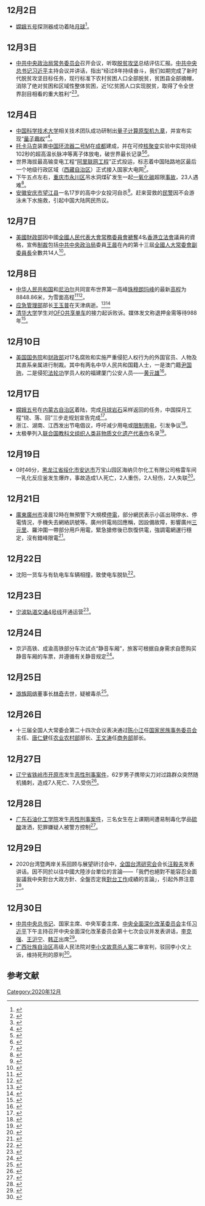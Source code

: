 <noinclude>{{MonthInNewsChina|2020|12}}</noinclude>

==12月2日==
*[[嫦娥五号|嫦娥五号]]探测器成功着陆[[月球|月球]]<ref>{{Cite web|url=https://www.thepaper.cn/newsDetail_forward_10230778|title=嫦娥五号着陆月球，控制中心响起掌声|publisher=澎湃新闻|editor=唐燕丽|date=2020-12-02|accessdate=2020-12-02}}</ref>。

==12月3日 ==
*[[中共中央政治局常务委员会|中共中央政治局常务委员会]]召开会议，听取[[脱贫攻坚战|脱贫攻坚]]总结评估汇报。[[中共中央总书记|中共中央总书记]][[习近平|习近平]]主持会议并讲话，指出“经过8年持续奋斗，我们如期完成了新时代脱贫攻坚目标任务，现行标准下农村贫困人口全部脱贫，贫困县全部摘帽，消除了绝对贫困和区域性整体贫困，近1亿贫困人口实现脱贫，取得了令全世界刮目相看的重大胜利”<ref>{{Cite web|title=听取脱贫攻坚总结评估汇报--新闻报道-人民网|url=http://cpc.people.com.cn/n1/2020/1204/c64094-31954642.html|accessdate=2021-01-29|work=cpc.people.com.cn|archive-date=2021-04-10|archive-url=https://web.archive.org/web/20210410194752/http://cpc.people.com.cn/n1/2020/1204/c64094-31954642.html}}</ref><ref>{{Cite web|title=听取脱贫攻坚总结评估汇报|url=http://paper.people.com.cn/rmrb/html/2020-12/04/nw.D110000renmrb_20201204_1-01.htm|accessdate=2021-01-29|work=paper.people.com.cn|archive-date=2020-12-20|archive-url=https://web.archive.org/web/20201220014119/http://paper.people.com.cn/rmrb/html/2020-12/04/nw.D110000renmrb_20201204_1-01.htm|dead-url=no}}</ref>。

==12月4日==
*[[中国科学技术大学|中国科学技术大学]]相关技术团队成功研制出[[量子计算机|量子计算原型机]][[九章_(量子计算机)|九章]]，并宣布实现“[[量子霸权|量子霸权]]”<ref>{{cite web|url=http://www.xinhuanet.com/2020-12/04/c_1126818952.htm|title=最快！我国量子计算机实现算力全球领先|work=新华网|date=2020-12-04|accessdate=2020-12-04|editor=王頔|author1=徐海涛|author2=周畅|archive-date=2020-12-12|archive-url=https://web.archive.org/web/20201212153120/http://www.xinhuanet.com/2020-12/04/c_1126818952.htm|dead-url=no}}</ref>。
*[[托卡马克|托卡马克]]装置[[中国环流器二号M|中国环流器二号M]]在[[成都|成都]]建成，并在可控[[核聚变|核聚变]]实验中实现持续102秒的超高温长脉冲等离子体放电，破世界最长记录<ref>{{Cite web|title=中国可控核聚变放电102秒 世界最长|url=https://m.guancha.cn/Science/2016_02_04_350276.shtml|accessdate=2020-12-05|author=|date=2016-02-04|format=|work=m.guancha.cn|publisher=观察者网|language=zh-cn}}</ref><ref>{{Cite web|title=新一代可控核聚变研究装置建成放电 我国跨入可控核聚变研究前列|url=https://finance.sina.com.cn/china/gncj/2020-12-05/doc-iiznezxs5277447.shtml|accessdate=2020-12-05|author=|date=2020-12-05|last=人民日报|format=|work=finance.sina.com.cn|publisher=新浪网|language=zh-cn|archive-date=2020-12-09|archive-url=https://web.archive.org/web/20201209111720/https://finance.sina.com.cn/china/gncj/2020-12-05/doc-iiznezxs5277447.shtml|dead-url=no}}</ref>。
*世界海拔最高输变电工程“[[阿里联网工程|阿里联网工程]]”正式投运，标志着中国陆路地区最后一个地级行政区域（[[西藏自治区|西藏自治区]]）正式接入国家大电网<ref>{{Cite web|title=“电力天路”阿里联网工程投运-新华网|url=http://www.xinhuanet.com/fortune/2020-12/04/c_1126822413.htm|accessdate=2021-01-29|work=www.xinhuanet.com|archive-date=2021-02-02|archive-url=https://web.archive.org/web/20210202225712/http://www.xinhuanet.com/fortune/2020-12/04/c_1126822413.htm}}</ref>。
*下午五点左右，[[重庆市|重庆市]][[永川区|永川区]]吊水洞煤矿发生一起[[一氧化碳|一氧化碳]]超限[[2020年重庆永川煤矿事故|事故]]，23人遇难<ref>{{Cite news|title=中国吊水洞煤矿事故致23人遇难，国务院安委办对重庆市政府进行约谈|url=https://www.reuters.com/article/%E4%B8%AD%E5%9B%BD%E5%90%8A%E6%B0%B4%E6%B4%9E%E7%85%A4%E7%9F%BF%E4%BA%8B%E6%95%85%E8%87%B423%E4%BA%BA%E9%81%87%E9%9A%BE%EF%BC%8C%E5%9B%BD%E5%8A%A1%E9%99%A2%E5%AE%89%E5%A7%94%E5%8A%9E%E5%AF%B9%E9%87%8D%E5%BA%86%E5%B8%82%E6%94%BF%E5%BA%9C%E8%BF%9B%E8%A1%8C%E7%BA%A6%E8%B0%88-idCNL4S2IM04D|newspaper=Reuters|date=2020-12-06|accessdate=2020-12-12|language=en|first=Reuters|last=Staff}}</ref>。
*[[安徽省|安徽]][[安庆市|安庆市]][[望江县|望江县]]一名17岁的高中少女投河自杀<ref>{{Cite web|title=望江女孩溺亡，民警错了么？|url=https://www.thepaper.cn/newsDetail_forward_10295982|accessdate=2020-12-12|author=|date=2020-12-07|format=|publisher=|language=}}</ref>。赶来营救的[[中华人民共和国人民警察|民警]]因不会游泳未下水施救，引起中国大陆网民热议。

==12月7日==
*[[美國財政部|美國財政部]]因中國[[全國人民代表大會常務委員會|全國人民代表大會常務委員會]][[全国人民代表大会常务委员会关于香港特别行政区立法会议员资格问题的决定|褫奪]]4名[[香港立法會|香港立法會]]議員的資格，宣佈[[第13936號行政命令|制裁]]包括[[中共中央政治局|中共中央政治局]]委員[[王晨_(政治人物)|王晨]]在內的第十三屆[[全國人民代表大會常務委員會副委員長|全國人大常委會副委員長]]全數共14人<ref name="usflist3">{{cite news |title=Hong Kong-related Designations |url=https://home.treasury.gov/policy-issues/financial-sanctions/recent-actions/20201207 |publisher=U.S. DEPARTMENT OF THE TREASURY |date=2020-12-07 |accessdate=2020-12-07 |archive-date=2020-12-07 |archive-url=https://web.archive.org/web/20201207162753/https://home.treasury.gov/policy-issues/financial-sanctions/recent-actions/20201207 |dead-url=no }}</ref>。

==12月8日==
*[[中华人民共和国|中华人民共和国]]和[[尼泊尔|尼泊尔]]共同宣布世界第一高峰[[珠穆朗玛峰|珠穆朗玛峰]]的最新[[高程|高程]]为8848.86米，为雪面高程<ref name="everest_202012">{{cite news|url=http://www.xinhuanet.com/politics/leaders/2020-12/08/c_1126836348.htm|title=习近平同尼泊尔总统班达里互致信函 共同宣布珠穆朗玛峰高程|publisher=[[新华通讯社|新华通讯社]]|date=2020-12-08|accessdate=2020-12-08|archive-date=2021-01-15|archive-url=https://web.archive.org/web/20210115130120/http://www.xinhuanet.com/politics/leaders/2020-12/08/c_1126836348.htm|dead-url=no}}</ref><ref name="2020高度">{{Cite news|last=|first=|date=|title=Mount Everest is two feet taller, China and Nepal announce|work=[[国家地理_(杂志)|国家地理 (杂志)]]|url=https://www.nationalgeographic.com/science/2020/12/new-height-of-mount-everest-announced-by-china-and-nepal/|dead-url=no|access-date=2020-12-08|archive-date=2021-01-15|archive-url=https://web.archive.org/web/20210115125616/https://www.nationalgeographic.com/science/2020/12/new-height-of-mount-everest-announced-by-china-and-nepal/}}</ref>。
* [[应急管理部|应急管理部]]部长[[王玉普|王玉普]]在天津病逝。<ref>{{cite web|title=应急管理部部长、党委副书记王玉普院士逝世 享年64岁|url=https://www.chinanews.com/gn/2020/12-09/9357996.shtml|accessdate=2020-12-09|date=2020-12-09|publisher=中国新闻网|archiveurl=https://web.archive.org/web/20201209153724/https://www.chinanews.com/gn/2020/12-09/9357996.shtml|archivedate=2020-12-09|dead-url=no}}</ref><ref>{{cite web|title=讣告|url=https://www.mem.gov.cn/jdtp/202012/t20201209_374976.shtml|accessdate=2020-12-09|date=2020-12-09|publisher=中华人民共和国应急管理部|dead-url=no|archive-date=2020-12-09|archive-url=https://web.archive.org/web/20201209153745/https://www.mem.gov.cn/jdtp/202012/t20201209_374976.shtml}}</ref>
* [[清华大学|清华大学]]学生对[[Ofo小黄车|OFO共享单车]]的接力起诉败诉。媒体发文称退押金需等待988年<ref>{{cite web|url=https://www.thepaper.cn/newsDetail_forward_10346410|title=退押金官司小黄车又赢了！等退押金，还要988年？|publisher=澎湃新闻|date=2020-12-10|accessdate=2020-12-10}}</ref>。

== 12月10日 ==

*[[美国国务院|美国国务院]]和[[美国财政部|财政部]]对17名腐败和实施严重侵犯人权行为的外国官员、人物及其直系亲属进行制裁。其中有两名中华人民共和国籍人士，一是澳门籍[[尹國駒|尹国驹]]，二是侵犯[[法轮功|法轮功]]学员人权的福建厦门公安人员——[[黄元雄|黄元雄]]<ref>{{Cite web |url=https://www.state.gov/on-the-occasion-of-international-anticorruption-day-and-international-human-rights-day/ |title=On the Occasion of International Anticorruption Day and International Human Rights Day |accessdate=2020-12-11 |author= |date=2020-12-10 |work= |publisher=美国国务院网站，来源：美国国务院发言人办公室 |language=En |archive-date=2020-12-12 |archive-url=https://web.archive.org/web/20201212181315/https://www.state.gov/on-the-occasion-of-international-anticorruption-day-and-international-human-rights-day/ |dead-url=no }}</ref>。

== 12月17日 ==

* [[嫦娥五号|嫦娥五号]]在[[內蒙古自治區|内蒙古自治区]]着陆，完成[[月球|月球]][[月岩|岩石]]采样返回的任务，中国探月工程“绕、落、回”三步走规划宣告完成<ref>{{cite web|title=嫦娥五号返回器携带月球样品安全着陆　中国探月工程“绕、落、回”三步走规划如期完成　习近平致电代表党中央、国务院和中央军委祝贺探月工程嫦娥五号任务取得圆满成功|url=http://www.xinhuanet.com/politics/leaders/2020-12/17/c_1126869888.htm|accessdate=2020-12-17|date=2020-12-17|language=zh-cn|website=新华网|archive-date=2020-12-19|archive-url=https://web.archive.org/web/20201219124314/http://www.xinhuanet.com/politics/leaders/2020-12/17/c_1126869888.htm|dead-url=no}}</ref>。
*浙江、湖南、江西发出节电倡议，呼吁减少用电或[[2020年12月中國大陸停電限電爭議|限制用电]]，引发争议<ref>{{Cite web|title=內地多省推「限電停產」引發辯論：中澳交惡導致能源供應緊張？|url=https://www.hk01.com/議事廳/563337/內地多省推-限電停產-引發辯論-中澳交惡導致能源供應緊張|accessdate=2020-12-19|date=2020-12-18|last=布藍|work=香港01|language=zh-HK}}</ref>。
*太极拳列入[[联合国教科文组织|联合国教科文组织]][[人类非物质文化遗产代表作|人类非物质文化遗产代表作]]名录<ref>{{Cite web|title=好消息！“太极拳”“送王船”列入人类非遗名录-中新网|url=http://www.chinanews.com/gn/2020/12-17/9364885.shtml|accessdate=2020-12-20|work=www.chinanews.com|archive-date=2021-10-12|archive-url=https://web.archive.org/web/20211012005702/http://www.chinanews.com/gn/2020/12-17/9364885.shtml}}</ref>。

== 12月19日 ==

* 0时46分，[[黑龙江省|黑龙江省]][[绥化市|绥化市]][[安达市|安达市]]万宝山园区海纳贝尔化工有限公司格雷车间一乳化反应釜发生爆炸，事故造成1人死亡，2人重伤，2人轻伤，2人失联<ref>{{Cite web|title=揪心！黑龙江安达一化工厂车间爆炸！_腾讯新闻|url=https://new.qq.com/omn/20201219/20201219A07YT200.html|accessdate=2020-12-19|work=new.qq.com}}</ref>。

== 12月21日 ==

* [[广东省|廣東]][[广州市|廣州市]]凌晨12時在無預警下大規模[[停電|停電]]，部分網民表示小區出現停水、停電情況，手機失去網絡訊號等。廣州供電局回應稱，因設備故障，影響廣州[[三元里_(廣州市)|三元里]]、羅沖圍一帶部分用戶用電，緊急搶修後已恢復供電，強調電網運行穩定，沒有錯峰限電<ref>{{Cite web|title=【廣東停電】凌晨突停水斷網 廣州供電局：設備故障，無錯峰限電|url=https://www.hk01.com/大國小事/564563/廣東停電-凌晨突停水斷網-廣州供電局-設備故障-無錯峰限電|accessdate=2020-12-21|date=2020-12-21|last=林芷瑩|work=香港01|language=zh-HK|archive-date=2021-08-08|archive-url=https://web.archive.org/web/20210808010242/https://www.hk01.com/%E5%A4%A7%E5%9C%8B%E5%B0%8F%E4%BA%8B/564563/%E5%BB%A3%E6%9D%B1%E5%81%9C%E9%9B%BB-%E5%87%8C%E6%99%A8%E7%AA%81%E5%81%9C%E6%B0%B4%E6%96%B7%E7%B6%B2-%E5%BB%A3%E5%B7%9E%E4%BE%9B%E9%9B%BB%E5%B1%80-%E8%A8%AD%E5%82%99%E6%95%85%E9%9A%9C-%E7%84%A1%E9%8C%AF%E5%B3%B0%E9%99%90%E9%9B%BB}}</ref>。

== 12月22日 ==
*沈阳一货车与有轨电车车辆相撞，致使电车脱轨<ref>{{cite web|url=http://news.ifeng.com/c/82PhiUwpEMJ|title=沈阳货车把轻轨列车撞脱轨 市民：受损严重 据说价值上千万|publisher=凤凰网|date=2020-12-22|accessdate=2020-12-23}}</ref>。

== 12月23日 ==
* [[宁波轨道交通4号线|宁波轨道交通4号线]]开通运营<ref>{{cite web|url=https://www.163.com/dy/article/FUHPVVM50550D1MU.html|title=宁波轨道交通4号线正式通车！|publisher=网易|date=2020-12-23|accessdate=2020-12-23}}</ref>。

== 12月24日 ==
* 京沪高铁、成渝高铁部分车次试点“静音车厢”，旅客可根据自身需求自愿购买静音车厢的车票，并遵循有关静音规定<ref>{{cite web|url=http://k.sina.com.cn/article_1686546714_6486a91a04001a9d2.html?sudaref=www.baidu.com&display=0&retcode=0|title=明天起，高铁部分车次购票可选静音车厢|date=2020-12-22|accessdate=2020-12-22|publisher=新浪看点}}</ref>。

== 12月25日 ==

* [[游族网络|游族网络]]董事长[[林奇|林奇]]去世，疑被毒杀<ref>{{Cite web|title=游族网络董事长林奇救治无效去世！曾疑中毒住院，同事被刑拘|url=https://www.163.com/dy/article/FUNK55JK05129QAF.html|accessdate=2020-12-31|date=2020-12-25|last=网易|work=www.163.com|archive-date=2020-12-26|archive-url=https://web.archive.org/web/20201226133119/https://www.163.com/dy/article/FUNK55JK05129QAF.html|dead-url=no}}</ref>。

== 12月26日 ==
* 十三届全国人大常委会第二十四次会议表决通过[[陈小江|陈小江]]任[[国家民族事务委员会|国家民族事务委员会]]主任、[[唐仁健|唐仁健]]任[[农业农村部|农业农村部]]部长、[[王文涛|王文涛]]任[[中华人民共和国商务部|商务部]]部长。

== 12月27日 ==
* [[辽宁省|辽宁省]][[铁岭市|铁岭市]][[开原市|开原市]]发生[[2020年辽宁开原持刀伤人案|恶性刑事案件]]，62岁男子携带尖刀对过路群众突然随机捅刺，造成7人死亡、7人受伤<ref>{{cite news |title=辽宁开原发生持刀伤人案件致7死7伤 嫌疑人已被抓获 |url=https://news.sina.com.cn/c/2020-12-27/doc-iiznctke8771966.shtml |accessdate=2020-12-30 |work=news.sina.com.cn |date=2020-12-27 |archive-date=2021-06-10 |archive-url=https://web.archive.org/web/20210610062906/https://news.sina.com.cn/c/2020-12-27/doc-iiznctke8771966.shtml }}</ref>。

== 12月28日 ==
* [[广东石油化工学院|广东石油化工学院]]发生[[2020年广东茂名泼硫酸案|恶性刑事案件]]，三名女生在上课期间遭易制毒化学品[[硫酸|硫酸]]泼洒，犯罪嫌疑人被警方控制<ref>{{cite news |title=广东茂名一男生向3女生泼洒硫酸，受伤严重女生已转广州治疗_直击现场_澎湃新闻-The Paper |url=https://www.thepaper.cn/newsDetail_forward_10592503 |accessdate=2020-12-30 |work=www.thepaper.cn}}</ref>。

== 12月29日 ==

* 2020台湾暨两岸关系回顾与展望研讨会中，[[全国台湾研究会|全国台湾研究会]]会长[[汪毅夫|汪毅夫]]发表讲话。因不同於以往中國大陸涉台單位的言論——「我們也絕對不能容忍全面妄議我中央對台大政方針、全盤否定我[[对台工作|對台工作]]成績的言論」，引起外界注意<ref>{{Cite web |url=https://www.cna.com.tw/news/acn/202101010136.aspx |title=汪毅夫稱不容妄議對台方針 引武統論降溫聯想 |accessdate=2021-07-03 |author=記者：邱國強 |date=2021-01-01 |work= |publisher=CNA 中央社 |language=Zh-hant |archive-date=2021-06-19 |archive-url=https://web.archive.org/web/20210619063603/https://www.cna.com.tw/news/acn/202101010136.aspx |dead-url=no }}</ref>。

== 12月30日 ==
* [[中共中央总书记|中共中央总书记]]、国家主席、中央军委主席、[[中央全面深化改革委员会|中央全面深化改革委员会]]主任[[习近平|习近平]]下午主持召开中央全面深化改革委员会第十七次会议并发表讲话，[[李克强|李克强]]、[[王沪宁|王沪宁]]、[[韩正|韩正]]出席<ref>{{Cite web|title=习近平主持召开中央全面深化改革委员会第十七次会议并发表重要讲话|url=https://www.miit.gov.cn/jgsj/zfs/tzgg/art/2020/art_ac6ed30b47e64d4a843403b2f41e8a72.html|accessdate=2021-04-01|work=www.miit.gov.cn|archive-date=2021-04-11|archive-url=https://web.archive.org/web/20210411221218/https://www.miit.gov.cn/jgsj/zfs/tzgg/art/2020/art_ac6ed30b47e64d4a843403b2f41e8a72.html}}</ref>。
* [[广西壮族自治区|广西壮族自治区]]高级人民法院对[[李小文故意杀人案|李小文故意杀人案]]二审宣判，驳回李小文上诉，维持死刑的原判<ref>{{cite news|url=https://news.online.sh.cn/news/gb/content/2020-12/30/content_9696767.htm|title=小学保安砍伤41名师生 二审死刑 网友纷纷支持:大快人心|publisher=上海热线|date=2020-12-30|accessdate=2020-12-30}}</ref>。

== 参考文献 ==
{{reflist|2}}

{{Portal:中国大陆新闻动态/Footer}}

[[Category:2020年12月|Category:2020年12月]]